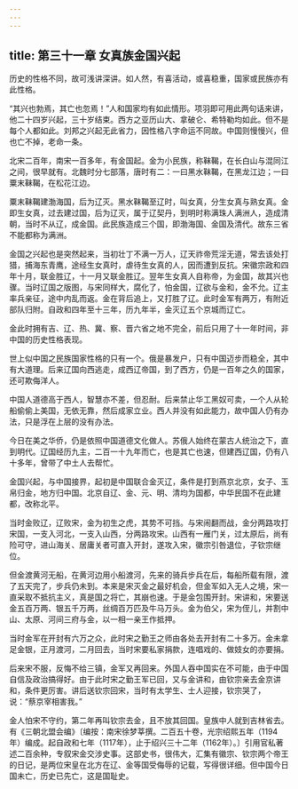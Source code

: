 ```yaml
---
---
---
```

title: 第三十一章 女真族金国兴起
---



历史的性格不同，故可浅讲深讲。如人然，有喜活动，或喜稳重，国家或民族亦有此性格。

“其兴也勃焉，其亡也忽焉！”人和国家均有如此情形。项羽即可用此两句话来讲，他二十四岁兴起，三十岁结束。西方之亚历山大、拿破仑、希特勒均如此。但不是每个人都如此。刘邦之兴起无此省力，因性格八字命运不同故。中国则慢慢兴，但也亡不掉，老命一条。

北宋二百年，南宋一百多年，有金国起。金为小民族，称靺鞨，在长白山与混同江之间，很早就有。北魏时分七部落，唐时有二：一曰黑水靺鞨，在黑龙江边；一曰粟末靺鞨，在松花江边。

粟末靺鞨建渤海国，后为辽灭。黑水靺鞨至辽时，叫女真，分生女真与熟女真。金即生女真，过去建过国，后为辽灭，属于辽契丹，到明时称满珠人满洲人，造成清朝，当时不从辽，成金国。此民族造成三个国，即渤海国、金国及清代。故东三省不能都称为满洲。

金国之兴起也是突然起来，当初壮丁不满一万人，辽天祚帝荒淫无道，常去该处打猎，捕海东青鹰，途经生女真时，虐待生女真的人，因而遭到反抗。宋徽宗政和四年十月，联金胜辽，十一月又联金胜辽。翌年生女真人自称帝，为金国，故其兴也骤。当时辽国之版图，与宋同样大，腐化了，怕金国，辽欲与金和，金不允。辽主率兵亲征，途中内乱而返。金在背后追上，又打胜了辽。此时金军有两万，有附近部队归附。自政和四年至十三年，历九年半，金灭辽五个京城而辽亡。

金此时拥有吉、辽、热、冀、察、晋六省之地不完全，前后只用了十一年时间，非中国的历史性格表现。

世上似中国之民族国家性格的只有一个。俄是暴发户，只有中国迈步而稳全，其中有大道理。后来辽国向西逃走，成西辽帝国，到了西方，仍是一百年之久的国家，还可欺侮洋人。

中国人道德高于西人，智慧亦不差，但忍耐。后来禁止华工黑奴可卖，一个人从轮船偷偷上美国，无依无靠，然后成家立业。西人并没有如此能力，故中国人仍有办法，只是浮在上层的没有办法。

今日在美之华侨，仍是依照中国道德文化做人。苏俄人始终在蒙古人统治之下，直到明代。辽国经历九主，二百一十九年而亡，也是其亡也速，但建西辽国，仍有八十多年，曾带了中土人去帮忙。

金国兴起，与中国接界，起初是中国联合金灭辽，条件是打到燕京北京，女子、玉帛归金，地方归中国。北京自辽、金、元、明、清均为国都，中华民国不在此建都，改称北平。

当时金败辽，辽败宋，金为初生之虎，其势不可挡。与宋闹翻而战，金分两路攻打宋国，一支入河北，一支入山西，分两路攻宋。山西有一雁门关，过太原后，尚有险可守，进山海关、居庸关者可直入开封，遂攻入宋，徽宗引咎退位，子钦宗继位。

但金渡黄河无船，在黄河边用小船渡河，先来的骑兵步兵在后，每船所载有限，渡了五天完了，步兵仍未到。本来是宋灭金之最好机会，但金军如入无人之境，宋一直采取不抵抗主义，真是国之将亡，其崩也速。于是金包围开封。宋讲和，宋要送金五百万两、银五千万两，丝绸百万匹及牛马万头。金为伯父，宋为侄儿，并割中山、太原、河间三府与金，以一相一亲王作抵押。

当时金军在开封有六万之众，此时宋之勤王之师由各处去开封有二十多万。金未拿足金银，正月渡河，二月回去，当时宋要私家捐款，连唱戏的、做妓女的亦要捐。

后来宋不服，反悔不给三镇，金军又再回来。外国人吞中国实在不可能，由于中国自信及政治搞得好。由于此时宋之勤王军已回，又与金讲和，由钦宗亲去金京讲和，条件更厉害。讲后送钦宗回宋，当时有太学生、士人迎接，钦宗哭了，说：“蔡京宰相害我。”

金人怕宋不守约，第二年再叫钦宗去金，且不放其回国。皇族中人就到吉林省去。有《三朝北盟会编》〔编按：南宋徐梦莘撰。二百五十卷，光宗绍熙五年（1194年）编成。起自政和七年（1117年），止于绍兴三十二年（1162年）。〕引用官私著述二百余种，专叙宋金交涉史事。这部史书，很伟大，汇集有徽宗、钦宗两个帝王的日记，是两位宋皇在北方在辽、金等国受侮辱的记载，写得很详细。但中国今日国未亡，历史已先亡，这是国耻史。